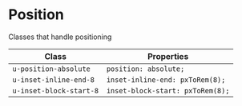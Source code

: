 # Position

Classes that handle positioning

| Class                   | Properties                       |
| ----------------------- | -------------------------------- |
| `u-position-absolute`   | `position: absolute;`            |
| `u-inset-inline-end-8`  | `inset-inline-end: pxToRem(8);`  |
| `u-inset-block-start-8` | `inset-block-start: pxToRem(8);` |
